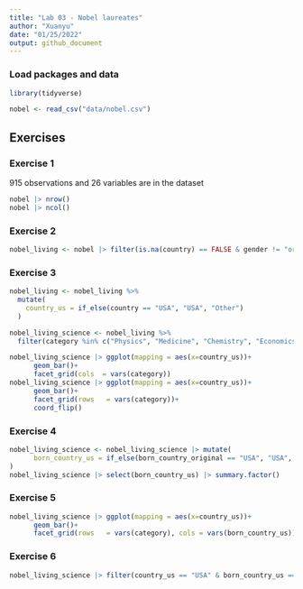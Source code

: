 ```yaml
---
title: "Lab 03 - Nobel laureates"
author: "Xuanyu"
date: "01/25/2022"
output: github_document
---
```


### Load packages and data

```r
library(tidyverse) 
```

```r
nobel <- read_csv("data/nobel.csv")
```

## Exercises

### Exercise 1
915 observations and 26 variables are in the dataset

```r
nobel |> nrow()
nobel |> ncol()

```

### Exercise 2

```r
nobel_living <- nobel |> filter(is.na(country) == FALSE & gender != "org" & is.na(died_date))
```


### Exercise 3


```r
nobel_living <- nobel_living %>%
  mutate(
    country_us = if_else(country == "USA", "USA", "Other")
  )

nobel_living_science <- nobel_living %>%
  filter(category %in% c("Physics", "Medicine", "Chemistry", "Economics"))

nobel_living_science |> ggplot(mapping = aes(x=country_us))+
      geom_bar()+ 
      facet_grid(cols  = vars(category))
nobel_living_science |> ggplot(mapping = aes(x=country_us))+
      geom_bar()+ 
      facet_grid(rows   = vars(category))+
      coord_flip()
```

### Exercise 4

```r
nobel_living_science <- nobel_living_science |> mutate(
      born_country_us = if_else(born_country_original == "USA", "USA", "Other")
)
nobel_living_science |> select(born_country_us) |> summary.factor()
```

### Exercise 5

```r
nobel_living_science |> ggplot(mapping = aes(x=country_us))+
      geom_bar()+ 
      facet_grid(rows   = vars(category), cols = vars(born_country_us))
```


### Exercise 6

```r
nobel_living_science |> filter(country_us == "USA" & born_country_us == "Other") |> select(born_country_original) |> group_by(born_country_original) |> summarise(count = n()) |> arrange(desc(count))
```

